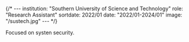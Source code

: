 {/* ---
institution: "Southern University of Science and Technology"
role: "Research Assistant"
sortdate: 2022/01
date: "2022/01-2024/01"
image: "/sustech.jpg"
--- */}


Focused on systen security.
